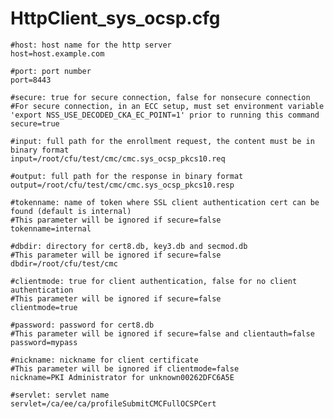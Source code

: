 = HttpClient_sys_ocsp.cfg =
<pre>
#host: host name for the http server
host=host.example.com

#port: port number
port=8443

#secure: true for secure connection, false for nonsecure connection
#For secure connection, in an ECC setup, must set environment variable 'export NSS_USE_DECODED_CKA_EC_POINT=1' prior to running this command
secure=true

#input: full path for the enrollment request, the content must be in binary format
input=/root/cfu/test/cmc/cmc.sys_ocsp_pkcs10.req

#output: full path for the response in binary format
output=/root/cfu/test/cmc/cmc.sys_ocsp_pkcs10.resp

#tokenname: name of token where SSL client authentication cert can be found (default is internal)
#This parameter will be ignored if secure=false
tokenname=internal

#dbdir: directory for cert8.db, key3.db and secmod.db
#This parameter will be ignored if secure=false
dbdir=/root/cfu/test/cmc

#clientmode: true for client authentication, false for no client authentication
#This parameter will be ignored if secure=false
clientmode=true

#password: password for cert8.db
#This parameter will be ignored if secure=false and clientauth=false
password=mypass

#nickname: nickname for client certificate
#This parameter will be ignored if clientmode=false
nickname=PKI Administrator for unknown00262DFC6A5E

#servlet: servlet name
servlet=/ca/ee/ca/profileSubmitCMCFullOCSPCert

</pre>